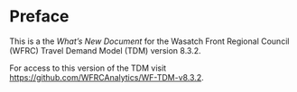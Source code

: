 # Preface {.unnumbered}

This is a the *What's New Document* for the Wasatch Front Regional Council (WFRC) Travel Demand Model (TDM) version 8.3.2.

For access to this version of the TDM visit <https://github.com/WFRCAnalytics/WF-TDM-v8.3.2>.

